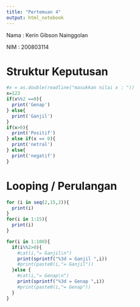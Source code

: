 ---
title: "Pertemuan 4"
output: html_notebook
---

Nama : Kerin Gibson Nainggolan

NIM : 200803114

# Struktur Keputusan
```{r}
#x = as.double(readline("masukkan nilai x : "))
x=123
if(x%%2 ==0){
  print('Genap')
} else{
  print('Ganjil')
}
if(x>0){
  print('Positif')
} else if(x == 0){
  print('netral')
} else{
  print('negatif')
}
```
# Looping / Perulangan 
```{r}
for (i in seq(2,15,2)){
  print(i)
}
for(i in 1:15){
  print(i)
}
```

```{r}
for(i in 1:100){
  if(i%%2>0){
    #cat(i,"= Ganjil\n")
    print(sprintf("%3d = Ganjil ",i))
    #print(paste0(i,"= Ganjil"))
  }else {
    #cat(i,"= Genap\n")
    print(sprintf("%3d = Genap ",i))
    #print(paste0(i,"= Genap"))
  }
}
```


